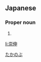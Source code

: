 ==Japanese==
{{ja-kanjitab|たか|のぶ}}

===Proper noun===
{{ja-pos|proper|たかのぶ}}

# {{given name|male|lang=ja}}

[[Category:Japanese male given names|たかのぶ]]

[[li:崇伸]]